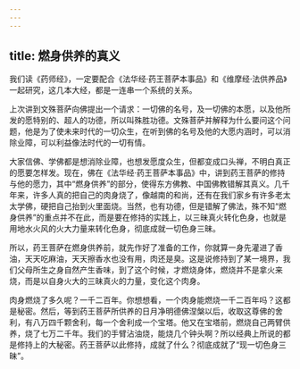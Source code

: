 ```yaml
---
---
---
```

title: 燃身供养的真义
---




我们读《药师经》，一定要配合《法华经·药王菩萨本事品》和《维摩经·法供养品》一起研究，这几本大经，都是一连串一个系统的关系。

上次讲到文殊菩萨向佛提出一个请求：一切佛的名号，及一切佛的本愿，以及他所发的愿特别的、超人的功德，所以叫殊胜功德。文殊菩萨并解释为什么要问这个问题，他是为了使未来时代的一切众生，在听到佛的名号及他的大愿内涵时，可以消除业障，可以利益像法时代的一切有情。

大家信佛、学佛都是想消除业障，也想发愿度众生，但都变成口头禅，不明白真正的愿要怎样发。现在，佛在《法华经·药王菩萨本事品》中，讲到药王菩萨的修持与他的愿力，其中“燃身供养”的部分，使得东方佛教、中国佛教错解其真义。几千年来，许多人真的把自己的肉身烧了，像越南的和尚，还有在我们家乡有许多老太太学佛，硬把自己抬到火里面烧。当然，也有功德，但是错解了佛法，殊不知“燃身供养”的重点并不在此，而是要在修持的实践上，以三昧真火转化色身，也就是用地水火风的火大力量来转化色身，彻底成就一切色身三昧。

所以，药王菩萨在燃身供养前，就先作好了准备的工作，你就算一身先灌进了香油，天天吃麻油，天天擦香水也没有用，肉还是臭。这是说修持到了某一境界，我们父母所生之身自然产生香味，到了这个时候，才燃烧身体，燃烧并不是拿火来烧，而是以自身火大的三昧真火的力量，变化这个肉身。

肉身燃烧了多久呢？一千二百年。你想想看，一个肉身能燃烧一千二百年吗？这都是秘密。然后，等到药王菩萨所供养的日月净明德佛涅槃以后，收取这尊佛的舍利，有八万四千颗舍利，每一个舍利成一个宝塔。他又在宝塔前，燃烧自己两臂供养，烧了七万二千年。我们的手臂沾油烧，能烧几个钟头啊？所以经典上所说的都是修持上的大秘密。药王菩萨以此修持，成就了什么？彻底成就了“现一切色身三昧”。